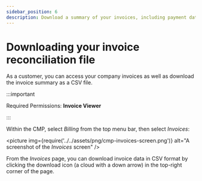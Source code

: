 ```yaml
---
sidebar_position: 6
description: Download a summary of your invoices, including payment dates, payment status and other details.
---
```


# Downloading your invoice reconciliation file

As a customer, you can access your company invoices as well as download the invoice summary as a CSV file.

:::important

Required Permissions: **Invoice Viewer**

:::

Within the CMP, select _Billing_ from the top menu bar, then select _Invoices_:

<picture
  img={require('../../assets/png/cmp-invoices-screen.png')}
  alt="A screenshot of the _Invoices_ screen"
/>

From the _Invoices_ page, you can download invoice data in CSV format by clicking the download icon (a cloud with a down arrow) in the top-right corner of the page.
